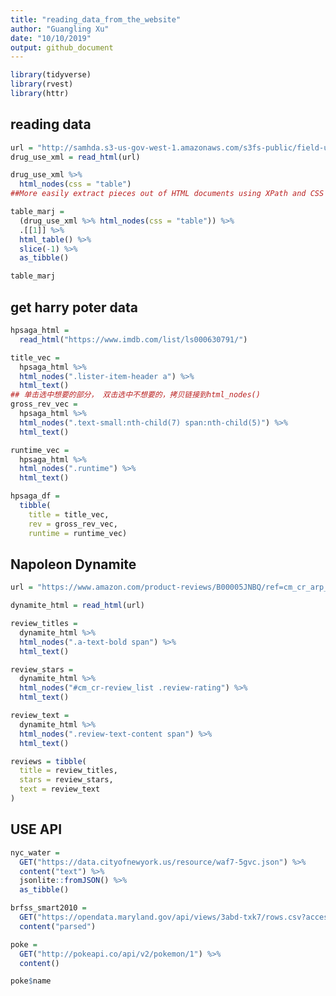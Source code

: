 ```yaml
---
title: "reading_data_from_the_website"
author: "Guangling Xu"
date: "10/10/2019"
output: github_document
---
```

```r
library(tidyverse)
library(rvest)
library(httr)
```

## reading data
```r
url = "http://samhda.s3-us-gov-west-1.amazonaws.com/s3fs-public/field-uploads/2k15StateFiles/NSDUHsaeShortTermCHG2015.htm"
drug_use_xml = read_html(url)

drug_use_xml %>%
  html_nodes(css = "table")
##More easily extract pieces out of HTML documents using XPath and CSS selectors. 

table_marj = 
  (drug_use_xml %>% html_nodes(css = "table")) %>% 
  .[[1]] %>%
  html_table() %>%
  slice(-1) %>% 
  as_tibble()

table_marj


```

## get harry poter data
```r
hpsaga_html = 
  read_html("https://www.imdb.com/list/ls000630791/")
```

```r
title_vec = 
  hpsaga_html %>%
  html_nodes(".lister-item-header a") %>%
  html_text()
## 单击选中想要的部分， 双击选中不想要的，拷贝链接到html_nodes()
gross_rev_vec = 
  hpsaga_html %>%
  html_nodes(".text-small:nth-child(7) span:nth-child(5)") %>%
  html_text()

runtime_vec = 
  hpsaga_html %>%
  html_nodes(".runtime") %>%
  html_text()

hpsaga_df = 
  tibble(
    title = title_vec,
    rev = gross_rev_vec,
    runtime = runtime_vec)
```

## Napoleon Dynamite
```r
url = "https://www.amazon.com/product-reviews/B00005JNBQ/ref=cm_cr_arp_d_viewopt_rvwer?ie=UTF8&reviewerType=avp_only_reviews&sortBy=recent&pageNumber=1"

dynamite_html = read_html(url)

review_titles = 
  dynamite_html %>%
  html_nodes(".a-text-bold span") %>%
  html_text()

review_stars = 
  dynamite_html %>%
  html_nodes("#cm_cr-review_list .review-rating") %>%
  html_text()

review_text = 
  dynamite_html %>%
  html_nodes(".review-text-content span") %>%
  html_text()

reviews = tibble(
  title = review_titles,
  stars = review_stars,
  text = review_text
)
```

## USE API
```r
nyc_water = 
  GET("https://data.cityofnewyork.us/resource/waf7-5gvc.json") %>% 
  content("text") %>%
  jsonlite::fromJSON() %>%
  as_tibble()
```

```r
brfss_smart2010 = 
  GET("https://opendata.maryland.gov/api/views/3abd-txk7/rows.csv?accessType=DOWNLOAD") %>% 
  content("parsed")
```

```r
poke = 
  GET("http://pokeapi.co/api/v2/pokemon/1") %>%
  content()

poke$name
```

